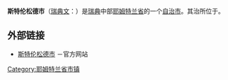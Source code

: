 {{Coord|63|51|N|15|35|E|region:SE_type:adm2nd|display=title}}
{{Infobox Kommun|
name=Strömsund|
fullname=Strömsunds kommun|
isocode= |
capital={{link-en|斯特伦松德|Strömsund}}|
governor=|
county=[[耶姆特兰省|耶姆特兰省]]|
province=[[耶姆特兰|耶姆特兰]]和[[翁厄曼兰|翁厄曼兰]]<sup>1</sup>|
arearank=第6名|
area=10,567|
areapercent=x.x|
population_as_of=2005|
populationrank=第169名|
population=13,112| 
populationpercent=x.x|
populationdensity=1.2|
coatofarms=[[File:Strömsund_vapen.svg|70px]]|
map=[[File:Strömsund_Municipality.png|180px]]|
}}

'''斯特伦松德市'''（[[瑞典文|瑞典文]]：{{lang|sv|''Strömsunds kommun''}}）是[[瑞典|瑞典]]中部[[耶姆特兰省|耶姆特兰省]]的一个[[瑞典自治市|自治市]]。其治所位于{{link-en|斯特伦松德|Strömsund}}。

== 外部链接 ==
* [http://www.stromsund.se 斯特伦松德市] {{Wayback|url=http://www.stromsund.se/ |date=20200920074905 }}－官方网站

{{Jämtland County}}

{{DEFAULTSORT:Stromsund Municipality}}

[[Category:耶姆特兰省市镇|Category:耶姆特兰省市镇]]